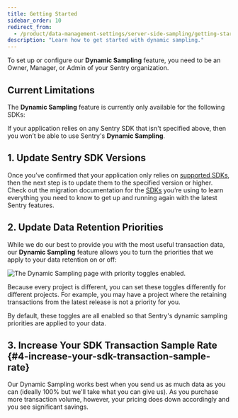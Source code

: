 ```yaml
---
title: Getting Started
sidebar_order: 10
redirect_from:
  - /product/data-management-settings/server-side-sampling/getting-started/
description: "Learn how to get started with dynamic sampling."
---
```


<Note>

To set up or configure our **Dynamic Sampling** feature, you need to be an Owner, Manager, or Admin of your Sentry organization.

</Note>

## Current Limitations

The **Dynamic Sampling** feature is currently only available for the following SDKs:

<Include name="sampling-supported-sdks.mdx" />

If your application relies on any Sentry SDK that isn't specified above, then you won’t be able to use Sentry's **Dynamic Sampling**.

## 1. Update Sentry SDK Versions

Once you’ve confirmed that your application only relies on [supported SDKs](#current-limitations), then the next step is to update them to the specified version or higher. Check out the migration documentation for the [SDKs](/platforms/) you’re using to learn everything you need to know to get up and running again with the latest Sentry features.

## 2. Update Data Retention Priorities

While we do our best to provide you with the most useful transaction data, our **Dynamic Sampling** feature allows you to turn the priorities that we apply to your data retention on or off:

![The Dynamic Sampling page with priority toggles enabled.](dynamic-sampling.png)

Because every project is different, you can set these toggles differently for different projects. For example, you may have a project where the retaining transactions from the latest release is not a priority for you.

By default, these toggles are all enabled so that Sentry's dynamic sampling priorities are applied to your data.

## 3. Increase Your SDK Transaction Sample Rate {#4-increase-your-sdk-transaction-sample-rate}

Our Dynamic Sampling works best when you send us as much data as you can (ideally 100% but we'll take what you can give us). As you purchase more transaction volume, however, your pricing does down accordingly and you see significant savings. 
